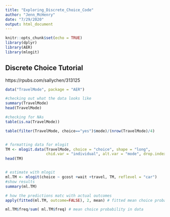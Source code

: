 ```yaml
---
title: "Exploring_Discrete_Choice_Code"
author: "Jenn_McHenry"
date: "7/29/2020"
output: html_document
---
```


```r
knitr::opts_chunk$set(echo = TRUE)
library(dplyr)
library(AER)
library(mlogit)

```

## Discrete Choice Tutorial 
https://rpubs.com/sallychen/313125

```r
data("TravelMode", package = "AER")

#checking out what the data looks like
summary(TravelMode)
head(TravelMode)

#checking for NAs
table(is.na(TravelMode))

table(filter(TravelMode, choice=="yes")$mode)/(nrow(TravelMode)/4)


# formatting data for mlogit
TM <- mlogit.data(TravelMode, choice = "choice", shape = "long", 
                  chid.var = "individual", alt.var = "mode", drop.index = TRUE)
head(TM)


# estimate with mlogit
ml.TM <- mlogit(choice ~ gcost +wait +travel, TM, reflevel = "car")
#show results
summary(ml.TM)

# how the predictions matc with actual outcomes
apply(fitted(ml.TM, outcome=FALSE), 2, mean) # fitted mean choice probability

ml.TM$freq/sum( ml.TM$freq) # mean choice probability in data
```


